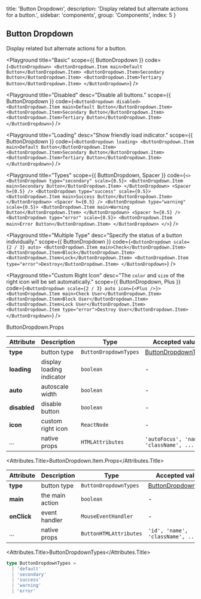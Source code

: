 
  title: 'Button Dropdown',
  description: 'Display related but alternate actions for a button.',
  sidebar: 'components',
  group: 'Components',
  index: 5
}

## Button Dropdown

Display related but alternate actions for a button.

<Playground
  title="Basic"
  scope={{ ButtonDropdown }}
  code={`
<ButtonDropdown>
  <ButtonDropdown.Item main>Default Button</ButtonDropdown.Item>
  <ButtonDropdown.Item>Secondary Button</ButtonDropdown.Item>
  <ButtonDropdown.Item>Tertiary Button</ButtonDropdown.Item>
</ButtonDropdown>
`}
/>

<Playground
  title="Disabled"
  desc="Disable all buttons."
  scope={{ ButtonDropdown }}
  code={`
<ButtonDropdown disabled>
  <ButtonDropdown.Item main>Default Button</ButtonDropdown.Item>
  <ButtonDropdown.Item>Secondary Button</ButtonDropdown.Item>
  <ButtonDropdown.Item>Tertiary Button</ButtonDropdown.Item>
</ButtonDropdown>
`}
/>

<Playground
  title="Loading"
  desc="Show friendly load indicator."
  scope={{ ButtonDropdown }}
  code={`
<ButtonDropdown loading>
  <ButtonDropdown.Item main>Default Button</ButtonDropdown.Item>
  <ButtonDropdown.Item>Secondary Button</ButtonDropdown.Item>
  <ButtonDropdown.Item>Tertiary Button</ButtonDropdown.Item>
</ButtonDropdown>
`}
/>

<Playground
  title="Types"
  scope={{ ButtonDropdown, Spacer }}
  code={`
<>
  <ButtonDropdown type="secondary" scale={0.5}>
    <ButtonDropdown.Item main>Secondary Button</ButtonDropdown.Item>
  </ButtonDropdown>
  <Spacer h={0.5} />
  <ButtonDropdown type="success" scale={0.5}>
    <ButtonDropdown.Item main>Success Button</ButtonDropdown.Item>
  </ButtonDropdown>
  <Spacer h={0.5} />
  <ButtonDropdown type="warning" scale={0.5}>
    <ButtonDropdown.Item main>Warning Button</ButtonDropdown.Item>
  </ButtonDropdown>
  <Spacer h={0.5} />
  <ButtonDropdown type="error" scale={0.5}>
    <ButtonDropdown.Item main>Error Button</ButtonDropdown.Item>
  </ButtonDropdown>
</>
`}
/>

<Playground
  title="Multiple Type"
  desc="Specify the status of a button individually."
  scope={{ ButtonDropdown }}
  code={`
<ButtonDropdown scale={2 / 3} auto>
  <ButtonDropdown.Item main>Check</ButtonDropdown.Item>
  <ButtonDropdown.Item>Block</ButtonDropdown.Item>
  <ButtonDropdown.Item>Lock</ButtonDropdown.Item>
  <ButtonDropdown.Item type="error">Destroy</ButtonDropdown.Item>
</ButtonDropdown>
`}
/>

<Playground
  title="Custom Right Icon"
  desc="The `color` and `size` of the right icon will be set automatically."
  scope={{ ButtonDropdown, Plus }}
  code={`
<ButtonDropdown scale={2 / 3} auto icon={<Plus />}>
  <ButtonDropdown.Item main>Check User</ButtonDropdown.Item>
  <ButtonDropdown.Item>Block User</ButtonDropdown.Item>
  <ButtonDropdown.Item>Lock User</ButtonDropdown.Item>
  <ButtonDropdown.Item type="error">Destroy User</ButtonDropdown.Item>
</ButtonDropdown>
`}
/>

<Attributes edit="/pages/docs/components/button-dropdown.mdx">
<Attributes.Title>ButtonDropdown.Props</Attributes.Title>

| Attribute    | Description               | Type                  | Accepted values                             | Default              |
| ------------ | ------------------------- | --------------------- | ------------------------------------------- | -------------------- |
| **type**     | button type               | `ButtonDropdownTypes` | [ButtonDropdownTypes](#buttondropdowntypes) | `default`            |
| **loading**  | display loading indicator | `boolean`             | -                                           | `false`              |
| **auto**     | autoscale width           | `boolean`             | -                                           | `false`              |
| **disabled** | disable button            | `boolean`             | -                                           | `false`              |
| **icon**     | custom right icon         | `ReactNode`           | -                                           | `ButtonDropdownIcon` |
| ...          | native props              | `HTMLAttributes`      | `'autoFocus', 'name', 'className', ...`     | -                    |

<Attributes.Title>ButtonDropdown.Item.Props</Attributes.Title>

| Attribute   | Description     | Type                   | Accepted values                             | Default   |
| ----------- | --------------- | ---------------------- | ------------------------------------------- | --------- |
| **type**    | button type     | `ButtonDropdownTypes`  | [ButtonDropdownTypes](#buttondropdowntypes) | `default` |
| **main**    | the main action | `boolean`              | -                                           | `false`   |
| **onClick** | event handler   | `MouseEventHandler`    | -                                           | -         |
| ...         | native props    | `ButtonHTMLAttributes` | `'id', 'name', 'className', ...`            | -         |

<Attributes.Title>ButtonDropdownTypes</Attributes.Title>

```ts
type ButtonDropdownTypes =
  | 'default'
  | 'secondary'
  | 'success'
  | 'warning'
  | 'error'
```

</Attributes>

